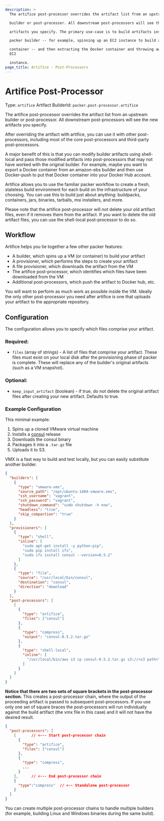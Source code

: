 ```yaml
---
description: >
  The artifice post-processor overrides the artifact list from an upstream

  builder or post-processor. All downstream post-processors will see the new

  artifacts you specify. The primary use-case is to build artifacts inside a

  packer builder -- for example, spinning up an EC2 instance to build a Docker

  container -- and then extracting the Docker container and throwing away the
  EC2

  instance.
page_title: Artifice - Post-Processors
---
```


<BadgesHeader>
  <PluginBadge type="official" />
</BadgesHeader>

# Artifice Post-Processor

Type: `artifice`
Artifact BuilderId: `packer.post-processor.artifice`

The artifice post-processor overrides the artifact list from an upstream
builder or post-processor. All downstream post-processors will see the new
artifacts you specify.

After overriding the artifact with artifice, you can use it with other
post-processors, including most of the core post-processors and third-party
post-processors.

A major benefit of this is that you can modify builder
artifacts using shell-local and pass those modified artifacts into
post-processors that may not have worked with the original builder.
For example, maybe you want to export a Docker container from an amazon-ebs
builder and then use Docker-push to put that Docker container into your Docker
Hub account.

Artifice allows you to use the familiar packer workflow to create a fresh,
stateless build environment for each build on the infrastructure of your
choosing. You can use this to build just about anything: buildpacks,
containers, jars, binaries, tarballs, msi installers, and more.

Please note that the artifice post-processor will _not_ delete your old artifact
files, even if it removes them from the artifact. If you want to delete the
old artifact files, you can use the shell-local post-processor to do so.

## Workflow

Artifice helps you tie together a few other packer features:

- A builder, which spins up a VM (or container) to build your artifact
- A provisioner, which performs the steps to create your artifact
- A file provisioner, which downloads the artifact from the VM
- The artifice post-processor, which identifies which files have been
  downloaded from the VM
- Additional post-processors, which push the artifact to Docker hub, etc.

You will want to perform as much work as possible inside the VM. Ideally the
only other post-processor you need after artifice is one that uploads your
artifact to the appropriate repository.

## Configuration

The configuration allows you to specify which files comprise your artifact.

### Required:

- `files` (array of strings) - A list of files that comprise your artifact.
  These files must exist on your local disk after the provisioning phase of
  packer is complete. These will replace any of the builder's original
  artifacts (such as a VM snapshot).

### Optional:

- `keep_input_artifact` (boolean) - if true, do not delete the original
  artifact files after creating your new artifact. Defaults to true.

### Example Configuration

This minimal example:

1.  Spins up a cloned VMware virtual machine
2.  Installs a [consul](https://www.consul.io/) release
3.  Downloads the consul binary
4.  Packages it into a `.tar.gz` file
5.  Uploads it to S3.

VMX is a fast way to build and test locally, but you can easily substitute
another builder.

```json
{
  "builders": [
    {
      "type": "vmware-vmx",
      "source_path": "/opt/ubuntu-1404-vmware.vmx",
      "ssh_username": "vagrant",
      "ssh_password": "vagrant",
      "shutdown_command": "sudo shutdown -h now",
      "headless": "true",
      "skip_compaction": "true"
    }
  ],
  "provisioners": [
    {
      "type": "shell",
      "inline": [
        "sudo apt-get install -y python-pip",
        "sudo pip install ifs",
        "sudo ifs install consul --version=0.5.2"
      ]
    },
    {
      "type": "file",
      "source": "/usr/local/bin/consul",
      "destination": "consul",
      "direction": "download"
    }
  ],
  "post-processors": [
    [
      {
        "type": "artifice",
        "files": ["consul"]
      },
      {
        "type": "compress",
        "output": "consul-0.5.2.tar.gz"
      },
      {
        "type": "shell-local",
        "inline": [
          "/usr/local/bin/aws s3 cp consul-0.5.2.tar.gz s3://<s3 path>"
        ]
      }
    ]
  ]
}
```

**Notice that there are two sets of square brackets in the post-processor
section.** This creates a post-processor chain, where the output of the
proceeding artifact is passed to subsequent post-processors. If you use only
one set of square braces the post-processors will run individually against the
build artifact (the vmx file in this case) and it will not have the desired
result.

```json
{
  "post-processors": [
    [       // <--- Start post-processor chain
      {
        "type": "artifice",
        "files": ["consul"]
      },
      {
        "type": "compress",
        ...
      }
    ],      // <--- End post-processor chain
    {
      "type":"compress"  // <-- Standalone post-processor
    }
  ]
}
```

You can create multiple post-processor chains to handle multiple builders (for
example, building Linux and Windows binaries during the same build).
